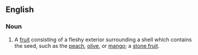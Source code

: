 ==English==
===Noun===
#A [[fruit]] consisting of a fleshy exterior surrounding a shell which contains the seed, such as the [[peach]], [[olive]], or [[mango]]; a [[stone fruit]].